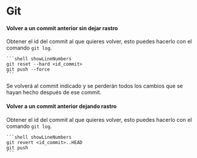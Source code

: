
# Git

#### Volver a un commit anterior sin dejar rastro

Obtener el id del commit al que quieres volver, esto puedes hacerlo con el comando `git log`.

    ```shell showLineNumbers
    git reset --hard <id_commit>
    git push --force
    ```

<Callout type="warning">
    Se volverá al commit indicado y se perderán todos los cambios que se hayan hecho después de ese commit.
</Callout>

#### Volver a un commit anterior dejando rastro

Obtener el id del commit al que quieres volver, esto puedes hacerlo con el comando `git log`.

    ```shell showLineNumbers
    git revert <id_commit>..HEAD
    git push
    ```